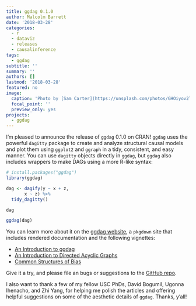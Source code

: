 ```yaml
---
title: ggdag 0.1.0
author: Malcolm Barrett
date: '2018-03-28'
categories:
  - r
  - dataviz
  - releases
  - causalinference
tags:
  - ggdag
subtitle: ''
summary: ''
authors: []
lastmod: '2018-03-28'
featured: no
image:
  caption: 'Photo by [Sam Carter](https://unsplash.com/photos/GHOiyov2TSQ)'
  focal_point: ''
  preview_only: yes
projects: 
  - ggdag
---
```


I'm pleased to announce the release of `ggdag` 0.1.0 on CRAN! `ggdag` uses the powerful `dagitty` package to create and analyze structural causal models and plot them using `ggplot2` and `ggraph` in a tidy, consistent, and easy manner. You can use `dagitty` objects directly in `ggdag`, but `ggdag` also includes wrappers to make DAGs using a more R-like syntax:

```r
# install.packages("ggdag")
library(ggdag)

dag <- dagify(y ~ x + z,
       x ~ z) %>% 
  tidy_dagitty()

dag

ggdag(dag)
```

You can learn more about it on the [ggdag website](https://ggdag.netlify.com/), a `pkgdown` site that includes rendered documentation and the following vignettes:

- [An Introduction to ggdag](https://ggdag.netlify.com/articles/intro-to-ggdag.html)
- [An Introduction to Directed Acyclic Graphs](https://ggdag.netlify.com/articles/intro-to-dags.html)
- [Common Structures of Bias](https://ggdag.netlify.com/articles/bias-structures.html)

Give it a try, and please file an bugs or suggestions to the [GitHub repo](https://github.com/malcolmbarrett/ggdag).

I also want to thank a few of my fellow USC PhDs, David Bogumil, Ugonna Ihenacho, and Zhi Yang, for helping me polish the articles and offering helpful suggestions on some of the aesthetic details of `ggdag`. Thanks, y'all!